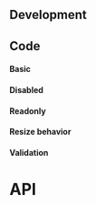 
## Development

## Code

#### Basic

<TextareaPlayground height="12rem" />

#### Disabled

<TextareaDisabledPlayground height="12rem" />

#### Readonly

<TextareaReadonlyPlayground height="12rem" />

#### Resize behavior

<TextareaRowsColsPlayground height="12rem" />

#### Validation

<TextareaValidationPlayground height="32rem" />

# API

<PropsApi />
